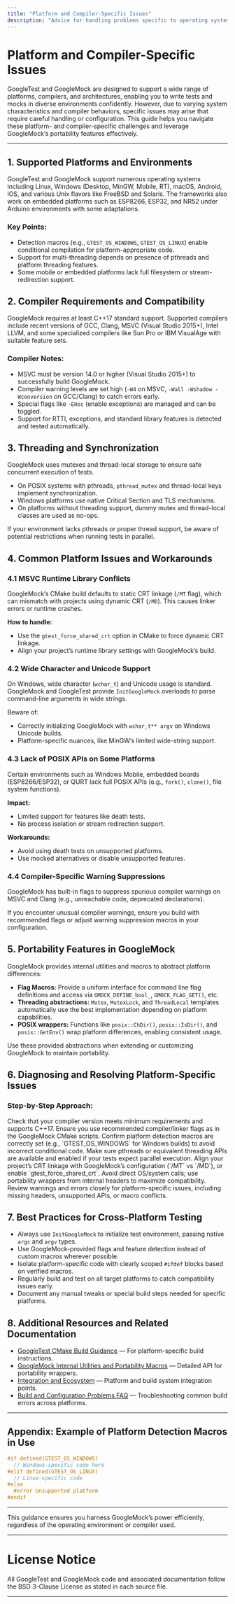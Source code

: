 ```yaml
---
title: "Platform and Compiler-Specific Issues"
description: "Advice for handling problems specific to operating systems, compilers, or architectures. Offers pointers for troubleshooting platform quirks and using framework portability features."
---
```


# Platform and Compiler-Specific Issues

GoogleTest and GoogleMock are designed to support a wide range of platforms, compilers, and architectures, enabling you to write tests and mocks in diverse environments confidently. However, due to varying system characteristics and compiler behaviors, specific issues may arise that require careful handling or configuration. This guide helps you navigate these platform- and compiler-specific challenges and leverage GoogleMock’s portability features effectively.

---

## 1. Supported Platforms and Environments

GoogleTest and GoogleMock support numerous operating systems including Linux, Windows (Desktop, MinGW, Mobile, RT), macOS, Android, iOS, and various Unix flavors like FreeBSD and Solaris. The frameworks also work on embedded platforms such as ESP8266, ESP32, and NR52 under Arduino environments with some adaptations.

### Key Points:
- Detection macros (e.g., `GTEST_OS_WINDOWS`, `GTEST_OS_LINUX`) enable conditional compilation for platform-appropriate code.
- Support for multi-threading depends on presence of pthreads and platform threading features.
- Some mobile or embedded platforms lack full filesystem or stream-redirection support.


## 2. Compiler Requirements and Compatibility

GoogleMock requires at least C++17 standard support. Supported compilers include recent versions of GCC, Clang, MSVC (Visual Studio 2015+), Intel LLVM, and some specialized compilers like Sun Pro or IBM VisualAge with suitable feature sets.

### Compiler Notes:
- MSVC must be version 14.0 or higher (Visual Studio 2015+) to successfully build GoogleMock.
- Compiler warning levels are set high (`-W4` on MSVC, `-Wall -Wshadow -Wconversion` on GCC/Clang) to catch errors early.
- Special flags like `-EHsc` (enable exceptions) are managed and can be toggled.
- Support for RTTI, exceptions, and standard library features is detected and tested automatically.


## 3. Threading and Synchronization

GoogleMock uses mutexes and thread-local storage to ensure safe concurrent execution of tests.

- On POSIX systems with pthreads, `pthread_mutex` and thread-local keys implement synchronization.
- Windows platforms use native Critical Section and TLS mechanisms.
- On platforms without threading support, dummy mutex and thread-local classes are used as no-ops.

If your environment lacks pthreads or proper thread support, be aware of potential restrictions when running tests in parallel.


## 4. Common Platform Issues and Workarounds

### 4.1 MSVC Runtime Library Conflicts

GoogleMock’s CMake build defaults to static CRT linkage (`/MT` flag), which can mismatch with projects using dynamic CRT (`/MD`). This causes linker errors or runtime crashes.

**How to handle:**
- Use the `gtest_force_shared_crt` option in CMake to force dynamic CRT linkage.
- Align your project’s runtime library settings with GoogleMock’s build.


### 4.2 Wide Character and Unicode Support

On Windows, wide character (`wchar_t`) and Unicode usage is standard. GoogleMock and GoogleTest provide `InitGoogleMock` overloads to parse command-line arguments in wide strings.

Beware of:
- Correctly initializing GoogleMock with `wchar_t** argv` on Windows Unicode builds.
- Platform-specific nuances, like MinGW’s limited wide-string support.


### 4.3 Lack of POSIX APIs on Some Platforms

Certain environments such as Windows Mobile, embedded boards (ESP8266/ESP32), or QURT lack full POSIX APIs (e.g., `fork()`, `clone()`, file system functions).

**Impact:**
- Limited support for features like death tests.
- No process isolation or stream redirection support.

**Workarounds:**
- Avoid using death tests on unsupported platforms.
- Use mocked alternatives or disable unsupported features.


### 4.4 Compiler-Specific Warning Suppressions

GoogleMock has built-in flags to suppress spurious compiler warnings on MSVC and Clang (e.g., unreachable code, deprecated declarations).

If you encounter unusual compiler warnings, ensure you build with recommended flags or adjust warning suppression macros in your configuration.


## 5. Portability Features in GoogleMock

GoogleMock provides internal utilities and macros to abstract platform differences:

- **Flag Macros:** Provide a uniform interface for command line flag definitions and access via `GMOCK_DEFINE_bool_`, `GMOCK_FLAG_GET()`, etc.
- **Threading abstractions:** `Mutex`, `MutexLock`, and `ThreadLocal` templates automatically use the best implementation depending on platform capabilities.
- **POSIX wrappers:** Functions like `posix::ChDir()`, `posix::IsDir()`, and `posix::GetEnv()` wrap platform differences, enabling consistent usage.

Use these provided abstractions when extending or customizing GoogleMock to maintain portability.


## 6. Diagnosing and Resolving Platform-Specific Issues

### Step-by-Step Approach:

<Steps>
<Step title="Verify Compiler Version and Flags">
Check that your compiler version meets minimum requirements and supports C++17. Ensure you use recommended compiler/linker flags as in the GoogleMock CMake scripts.
</Step>
<Step title="Check Platform Macros">
Confirm platform detection macros are correctly set (e.g., `GTEST_OS_WINDOWS` for Windows builds) to avoid incorrect conditional code.
</Step>
<Step title="Review Threading Support">
Make sure pthreads or equivalent threading APIs are available and enabled if your tests expect parallel execution.
</Step>
<Step title="Adjust Runtime Library Settings on MSVC">
Align your project’s CRT linkage with GoogleMock’s configuration (`/MT` vs `/MD`), or enable `gtest_force_shared_crt`.
</Step>
<Step title="Use Provided Portability Abstractions">
Avoid direct OS/system calls; use portability wrappers from internal headers to maximize compatibility.
</Step>
<Step title="Consult Build and Integration Logs">
Review warnings and errors closely for platform-specific issues, including missing headers, unsupported APIs, or macro conflicts.
</Step>
</Steps>


## 7. Best Practices for Cross-Platform Testing

- Always use `InitGoogleMock` to initialize test environment, passing native `argc` and `argv` types.
- Use GoogleMock-provided flags and feature detection instead of custom macros wherever possible.
- Isolate platform-specific code with clearly scoped `#ifdef` blocks based on verified macros.
- Regularly build and test on all target platforms to catch compatibility issues early.
- Document any manual tweaks or special build steps needed for specific platforms.


## 8. Additional Resources and Related Documentation

- [GoogleTest CMake Build Guidance](../getting-started/setup-prerequisites-installation/installing-googletest.md) — For platform-specific build instructions.
- [GoogleMock Internal Utilities and Portability Macros](../api-reference/advanced-mocking-features/internal-utilities-and-portability.md) — Detailed API for portability wrappers.
- [Integration and Ecosystem](../overview/feature-overview/integration-and-ecosystem.md) — Platform and build system integration points.
- [Build and Configuration Problems FAQ](../faq/troubleshooting-integration/build-issues.md) — Troubleshooting common build errors across platforms.


---

## Appendix: Example of Platform Detection Macros in Use

```cpp
#if defined(GTEST_OS_WINDOWS)
  // Windows-specific code here
#elif defined(GTEST_OS_LINUX)
  // Linux-specific code
#else
  #error Unsupported platform
#endif
```


---

This guidance ensures you harness GoogleMock’s power efficiently, regardless of the operating environment or compiler used.


---

# License Notice
All GoogleTest and GoogleMock code and associated documentation follow the BSD 3-Clause License as stated in each source file.


---